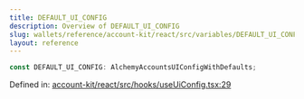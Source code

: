 ```yaml
---
title: DEFAULT_UI_CONFIG
description: Overview of DEFAULT_UI_CONFIG
slug: wallets/reference/account-kit/react/src/variables/DEFAULT_UI_CONFIG
layout: reference
---
```


```ts
const DEFAULT_UI_CONFIG: AlchemyAccountsUIConfigWithDefaults;
```

Defined in: [account-kit/react/src/hooks/useUiConfig.tsx:29](https://github.com/alchemyplatform/aa-sdk/blob/da19afd63b0ba06a4de95b0d2d7871f64d546304/account-kit/react/src/hooks/useUiConfig.tsx#L29)
